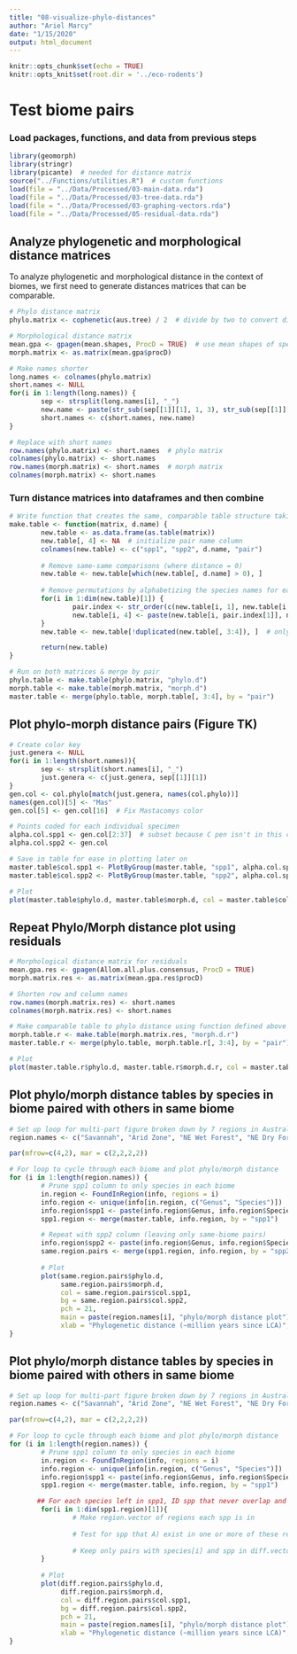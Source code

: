 ```yaml
---
title: "08-visualize-phylo-distances"
author: "Ariel Marcy"
date: "1/15/2020"
output: html_document
---
```


```r
knitr::opts_chunk$set(echo = TRUE)
knitr::opts_knit$set(root.dir = '../eco-rodents')
```

# Test biome pairs


### Load packages, functions, and data from previous steps
```r
library(geomorph)
library(stringr)
library(picante)  # needed for distance matrix
source("../Functions/utilities.R")  # custom functions
load(file = "../Data/Processed/03-main-data.rda")
load(file = "../Data/Processed/03-tree-data.rda")
load(file = "../Data/Processed/03-graphing-vectors.rda")
load(file = "../Data/Processed/05-residual-data.rda")
```

## Analyze phylogenetic and morphological distance matrices
To analyze phylogenetic and morphological distance in the context of biomes, we first need to generate distances matrices that can be comparable.
```r
# Phylo distance matrix
phylo.matrix <- cophenetic(aus.tree) / 2  # divide by two to convert distance to millions of years since Last Common Ancestor

# Morphological distance matrix
mean.gpa <- gpagen(mean.shapes, ProcD = TRUE)  # use mean shapes of species
morph.matrix <- as.matrix(mean.gpa$procD)

# Make names shorter
long.names <- colnames(phylo.matrix)
short.names <- NULL 
for(i in 1:length(long.names)) {
        sep <- strsplit(long.names[i], "_")
        new.name <- paste(str_sub(sep[[1]][1], 1, 3), str_sub(sep[[1]][2], 1, 3), sep = "_")
        short.names <- c(short.names, new.name)
}

# Replace with short names
row.names(phylo.matrix) <- short.names  # phylo matrix
colnames(phylo.matrix) <- short.names
row.names(morph.matrix) <- short.names  # morph matrix
colnames(morph.matrix) <- short.names
```

### Turn distance matrices into dataframes and then combine
```r
# Write function that creates the same, comparable table structure taking in the distance matrices from above, and the name for the distance in the matrix.
make.table <- function(matrix, d.name) {
        new.table <- as.data.frame(as.table(matrix))
        new.table[, 4] <- NA  # initialize pair name column
        colnames(new.table) <- c("spp1", "spp2", d.name, "pair")
        
        # Remove same-same comparisons (where distance = 0)
        new.table <- new.table[which(new.table[, d.name] > 0), ]
        
        # Remove permutations by alphabetizing the species names for each pair
        for(i in 1:dim(new.table)[1]) {
                pair.index <- str_order(c(new.table[i, 1], new.table[i, 2]))
                new.table[i, 4] <- paste(new.table[i, pair.index[1]], new.table[i, pair.index[2]], sep = "-")  # pair names in alpha order
        }
        new.table <- new.table[!duplicated(new.table[, 3:4]), ]  # only unique pair combinations

        return(new.table)
}

# Run on both matrices & merge by pair
phylo.table <- make.table(phylo.matrix, "phylo.d")
morph.table <- make.table(morph.matrix, "morph.d")
master.table <- merge(phylo.table, morph.table[, 3:4], by = "pair")
```

## Plot phylo-morph distance pairs (Figure TK)
```r
# Create color key
just.genera <- NULL
for(i in 1:length(short.names)){
        sep <- strsplit(short.names[i], "_")
        just.genera <- c(just.genera, sep[[1]][1])
}
gen.col <- col.phylo[match(just.genera, names(col.phylo))]
names(gen.col)[5] <- "Mas"
gen.col[5] <- gen.col[16]  # Fix Mastacomys color

# Points coded for each individual specimen
alpha.col.spp1 <- gen.col[2:37]  # subset because C pen isn't in this col
alpha.col.spp2 <- gen.col

# Save in table for ease in plotting later on
master.table$col.spp1 <- PlotByGroup(master.table, "spp1", alpha.col.spp1)
master.table$col.spp2 <- PlotByGroup(master.table, "spp2", alpha.col.spp2)

# Plot
plot(master.table$phylo.d, master.table$morph.d, col = master.table$col.spp1, bg = master.table$col.spp2, pch = 21, xlab = "Phylogenetic distance (~million years since common ancestor)", ylab = "Morphological distance")
```

## Repeat Phylo/Morph distance plot using residuals
```r
# Morphological distance matrix for residuals
mean.gpa.res <- gpagen(Allom.all.plus.consensus, ProcD = TRUE)
morph.matrix.res <- as.matrix(mean.gpa.res$procD)

# Shorten row and column names
row.names(morph.matrix.res) <- short.names
colnames(morph.matrix.res) <- short.names

# Make comparable table to phylo distance using function defined above
morph.table.r <- make.table(morph.matrix.res, "morph.d.r")
master.table.r <- merge(phylo.table, morph.table.r[, 3:4], by = "pair")

# Plot
plot(master.table.r$phylo.d, master.table.r$morph.d.r, col = master.table$col.spp1, bg = master.table$col.spp2, pch = 21, xlab = "Phylogenetic distance (~million years since common ancestor)", ylab = "Morphological distance of residuals")
```

## Plot phylo/morph distance tables by species in biome paired with others in same biome
```r
# Set up loop for multi-part figure broken down by 7 regions in Australia
region.names <- c("Savannah", "Arid Zone", "NE Wet Forest", "NE Dry Forest", "Pilbara", "South West", "South East")

par(mfrow=c(4,2), mar = c(2,2,2,2))

# For loop to cycle through each biome and plot phylo/morph distance 
for (i in 1:length(region.names)) {
        # Prune spp1 column to only species in each biome
        in.region <- FoundInRegion(info, regions = i)
        info.region <- unique(info[in.region, c("Genus", "Species")])
        info.region$spp1 <- paste(info.region$Genus, info.region$Species, sep = "_")
        spp1.region <- merge(master.table, info.region, by = "spp1")

        # Repeat with spp2 column (leaving only same-biome pairs)
        info.region$spp2 <- paste(info.region$Genus, info.region$Species, sep = "_")
        same.region.pairs <- merge(spp1.region, info.region, by = "spp2")
        
        # Plot
        plot(same.region.pairs$phylo.d, 
             same.region.pairs$morph.d, 
             col = same.region.pairs$col.spp1, 
             bg = same.region.pairs$col.spp2, 
             pch = 21,
             main = paste(region.names[i], "phylo/morph distance plot"),
             xlab = "Phylogenetic distance (~million years since LCA)",  ylab = "Morphological distance")
}
```


## Plot phylo/morph distance tables by species in biome paired with others in same biome
```r
# Set up loop for multi-part figure broken down by 7 regions in Australia
region.names <- c("Savannah", "Arid Zone", "NE Wet Forest", "NE Dry Forest", "Pilbara", "South West", "South East")

par(mfrow=c(4,2), mar = c(2,2,2,2))

# For loop to cycle through each biome and plot phylo/morph distance 
for (i in 1:length(region.names)) {
        # Prune spp1 column to only species in each biome
        in.region <- FoundInRegion(info, regions = i)
        info.region <- unique(info[in.region, c("Genus", "Species")])
        info.region$spp1 <- paste(info.region$Genus, info.region$Species, sep = "_")
        spp1.region <- merge(master.table, info.region, by = "spp1")

       ## For each species left in spp1, ID spp that never overlap and keep only those pairs (different biome pairs)
        for(i in 1:dim(spp1.region)[1]){
                # Make region.vector of regions each spp is in
                
                # Test for spp that A) exist in one or more of these regions AND B) don't exist in vector above; include passing spp in diff.vector
                
                # Keep only pairs with species[i] and spp in diff.vector
        }
        
        # Plot
        plot(diff.region.pairs$phylo.d, 
             diff.region.pairs$morph.d, 
             col = diff.region.pairs$col.spp1, 
             bg = diff.region.pairs$col.spp2, 
             pch = 21,
             main = paste(region.names[i], "phylo/morph distance plot"),
             xlab = "Phylogenetic distance (~million years since LCA)",  ylab = "Morphological distance")
}
```

